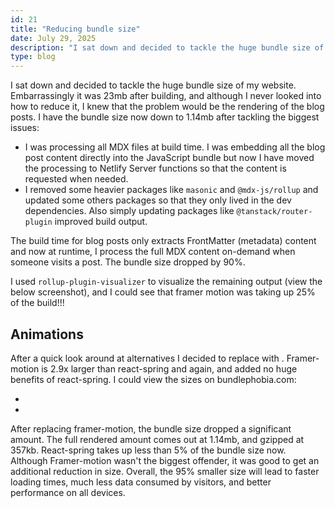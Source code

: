 ```yaml
---
id: 21
title: "Reducing bundle size"
date: July 29, 2025
description: "I sat down and decided to tackle the huge bundle size of my website. Embarrassingly it was 23mb after building, and I never looked into how to reduce it, but I knew that the problem would be the rendering of the blog posts."
type: blog
---
```



I sat down and decided to tackle the huge bundle size of my website. Embarrassingly it was 23mb after building, and although I never looked into how to reduce it, I knew that the problem would be the rendering of the blog posts. I have the bundle size now down to 1.14mb after tackling the biggest issues:

- I was processing all MDX files at build time. I was embedding all the blog post content directly into the JavaScript bundle but now I have moved the processing to Netlify Server functions so that the content is requested when needed.
- I removed some heavier packages like `masonic` and `@mdx-js/rollup` and updated some others packages so that they only lived in the dev dependencies. Also simply updating packages like `@tanstack/router-plugin` improved build output.

The build time for blog posts only extracts FrontMatter (metadata) content and now at runtime, I process the full MDX content on-demand when someone visits a post. The bundle size dropped by 90%.

I used `rollup-plugin-visualizer` to visualize the remaining output (view the below screenshot), and I could see that framer motion was taking up 25% of the build!!! 

<Picture src={rollup} alt="Roll-up size" />

## Animations

After a quick look around at alternatives I decided to replace <Anchor link="https://motion.dev/" text="framer-motion" variant="link" isExternal /> with <Anchor link="https://react-spring.dev/" text="react-spring" variant="link" isExternal />. Framer-motion is 2.9x larger than react-spring and again, and added no huge benefits of react-spring. I could view the sizes on bundlephobia.com:

- <Anchor link="https://bundlephobia.com/package/react-spring@10.0.1" variant="link" isExternal />
- <Anchor link="https://bundlephobia.com/package/framer-motion@12.23.11" variant="link" isExternal />

<Picture src={comparer} alt="comparing sizes of react-spring and framer-motion" />

After replacing framer-motion, the bundle size dropped a significant amount. The full rendered amount comes out at 1.14mb, and gzipped at 357kb. React-spring takes up less than 5% of the bundle size now. Although Framer-motion wasn't the biggest offender, it was good to get an additional reduction in size. Overall, the 95% smaller size will lead to faster loading times, much less data consumed by visitors, and better performance on all devices. 